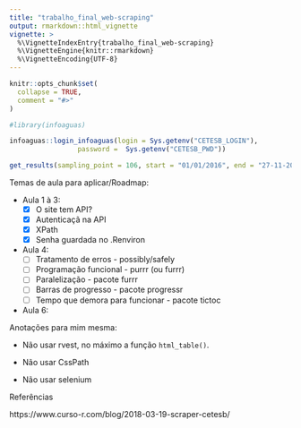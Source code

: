 ```yaml
---
title: "trabalho_final_web-scraping"
output: rmarkdown::html_vignette
vignette: >
  %\VignetteIndexEntry{trabalho_final_web-scraping}
  %\VignetteEngine{knitr::rmarkdown}
  %\VignetteEncoding{UTF-8}
---
```


```r
knitr::opts_chunk$set(
  collapse = TRUE,
  comment = "#>"
)
```

```r
#library(infoaguas)
```

```r
infoaguas::login_infoaguas(login = Sys.getenv("CETESB_LOGIN"), 
                 password =  Sys.getenv("CETESB_PWD"))

```
```r
get_results(sampling_point = 106, start = "01/01/2016", end = "27-11-2020", path = "inst/download/")
```



Temas de aula para aplicar/Roadmap:

- Aula 1 à 3:
  - [X] O site tem API?
  - [X] Autenticaçã na API
  - [X] XPath
  - [X] Senha guardada no .Renviron


- Aula 4: 
  - [ ] Tratamento de erros - possibly/safely
  - [ ] Programação funcional - purrr (ou furrr)
  - [ ] Paralelização - pacote furrr
  - [ ] Barras de progresso - pacote progressr
  - [ ] Tempo que demora para funcionar - pacote tictoc 


- Aula 6:


Anotações para mim mesma:

- Não usar rvest, no máximo a função `html_table()`.

- Não usar CssPath

- Não usar selenium


Referências

https://www.curso-r.com/blog/2018-03-19-scraper-cetesb/
